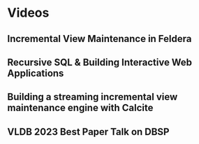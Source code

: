 # Videos

## Incremental View Maintenance in Feldera

<LiteYouTubeEmbed id="rcq3vqcSLeY" />

## Recursive SQL & Building Interactive Web Applications

<LiteYouTubeEmbed id="ROa4duVqoOs" />

## Building a streaming incremental view maintenance engine with Calcite

<LiteYouTubeEmbed id="iT4k5DCnvPU" />

## VLDB 2023 Best Paper Talk on DBSP

<LiteYouTubeEmbed id="J4uqlG1mtbU" />
